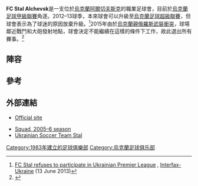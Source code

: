 {{Infobox football club
| clubname = 實達阿爾切夫斯克足球會
| image = <!-- 檔案不存在 [[Image:Stal_Alchevsk_LogoNew.png|Club crest]] ，可從英文維基百科取得 -->
| fullname = FC Stal Alchevsk
| founded = {{start date and age|df=yes|1983}}
| ground = [[實達體育場|實達體育場]]
| capacity = 9,200
| chairman = {{Flagicon|Ukraine}} [[Volodymyr_Polubatko|Volodymyr Polubatko]]
| mgrtitle = Head Coach
| manager = {{Flagicon|Ukraine}} [[Anatoliy_Volobuyev|Anatoliy Volobuyev]]
| league = [[烏克蘭足球甲級聯賽|烏克蘭足球甲級聯賽]]
| season = 2013-14
| position = 3
| pattern_la1=|pattern_b1=|pattern_ra1=|
| leftarm1=ff0000|body1=ff0000|rightarm1=ff0000|shorts1=ff0000|socks1=ff0000|
| pattern_la2=|pattern_b2=_redshoulders|pattern_ra2=|
| leftarm2=ffffff|body2=ffffff|rightarm2=ffffff|shorts2=ffffff|socks2=ffffff|
}}

'''FC Stal Alchevsk'''是一支位於[[烏克蘭|烏克蘭]][[阿爾切夫斯克|阿爾切夫斯克]]的職業足球會，目前於[[烏克蘭足球甲級聯賽|烏克蘭足球甲級聯賽]]角逐。2012–13球季，本來球會可以升級至[[烏克蘭足球超級聯賽|烏克蘭足球超級聯賽]]，但球會表示為了球迷的原因放棄升級。<ref>[http://www.interfax.co.uk/ukraine-news/fc-stal-refuses-to-participate-in-ukrainian-premier-league/ FC Stal refuses to participate in Ukrainian Premier League] {{Wayback|url=http://www.interfax.co.uk/ukraine-news/fc-stal-refuses-to-participate-in-ukrainian-premier-league/ |date=20200528232903 }}, [[Interfax-Ukraine|Interfax-Ukraine]] (13 June 2013)</ref>2015年由於[[乌克兰亲俄罗斯武装冲突_(2014年－2015年)|烏克蘭親俄羅斯武裝衝突]]，球場鄰近戰鬥和大砲發射地點，球會決定不能繼續在這樣的條件下工作，故此退出所有賽事。<ref>{{Cite web |url=http://futbolgrad.com/stal-alchevsk-withdrawal-puts-future-ukrainian-football-doubt/ |title=存档副本 |access-date=2015-07-28 |archive-date=2020-08-11 |archive-url=https://web.archive.org/web/20200811191348/http://www.futbolgrad.com/stal-alchevsk-withdrawal-puts-future-ukrainian-football-doubt/ |dead-url=no }}</ref>

== 陣容 ==
{{updated|2014年7月29日}}
{{Fs start}}
{{Fs player|no= 1|nat=Ukraine|name=[[Ivan_Pitsan|Ivan Pitsan]]|pos=GK}}
{{Fs player|no= 2|nat=Ukraine|name=[[Vitaliy_Yermakov|Vitaliy Yermakov]]|pos=DF}}
{{Fs player|no= 4|nat=Ukraine|name=[[Oleksandr_Lohinov|Oleksandr Lohinov]]|pos=DF}}
{{Fs player|no= 5|nat=Ukraine|name=[[Maksym_Kovalyov|Maksym Kovalyov]]|pos=DF}}
{{Fs player|no= 8|nat=Ukraine|name=[[Dmytro_Zhdanov|Dmytro Zhdanov]]|pos=MF}}
{{Fs player|no= 9|nat=Ukraine|name=[[Andriy_Skarlosh|Andriy Skarlosh]]|pos=MF}}
{{Fs player|no=10|nat=Ukraine|name=[[Ihor_Hordya|Ihor Hordya]]|pos=MF}}
{{Fs player|no=11|nat=Ukraine|name=[[Roman_Loktionov|Roman Loktionov]]|pos=FW}}
{{Fs player|no=14|nat=Ukraine|name=[[Dmytro_Nazarenko|Dmytro Nazarenko]]|pos=DF}}
{{Fs mid}}
{{Fs player|no=17|nat=Ukraine|name=[[Mykyta_Polyulyakh|Mykyta Polyulyakh]]|pos=MF|other=由[[頓涅茨克冶金工人足球俱樂部|頓涅茨克冶金工人]]外借}}
{{Fs player|no=19|nat=Ukraine|name=[[Anatoliy_Masalov|Anatoliy Masalov]]|pos=MF}}
{{Fs player|no=20|nat=Ukraine|name=[[Ruslan_Mamutov|Ruslan Mamutov]]|pos=MF|other=由[[頓涅茨克冶金工人足球俱樂部|頓涅茨克冶金工人]]外借}}
{{Fs player|no=21|nat=Ukraine|name=[[Maksym_Maksymenko|Maksym Maksymenko]]|pos=DF}}
{{Fs player|no=24|nat=Cameroon|name=[[Colince_Ngaha_Poungoue|Colince Ngaha]]|pos=FW|other=[[Captain_(association_football)|captain]]}}
{{Fs player|no=25|nat=Ukraine|name=[[Vitaliy_Tymofiyenko|Vitaliy Tymofiyenko]]|pos=DF|other=由[[頓涅茨克冶金工人足球俱樂部|頓涅茨克冶金工人]]外借}}
{{Fs player|no=31|nat=Ukraine|name=[[Hennadiy_Hanyev|Hennadiy Hanyev]]|pos=GK}}
{{Fs player|no=32|nat=Ukraine|name=[[Yuriy_Batiushyn|Yuriy Batiushyn]]|pos=MF}}
{{Fs player|no=33|nat=Ukraine|name=[[Andriy_Komarytskyi|Andriy Komarytskyi]]|pos=GK}}
{{Fs end}}

==參考==
{{reflist}}

==外部連結==
{{commons category|FC Stal Alchevsk}}
*{{ru icon}} [http://www.fcstal.lg.ua/ Official site]{{Wayback|url=http://www.fcstal.lg.ua/ |date=20130129091319 }}
*[http://www.eufo.de/football/ukr/2005/stalevsk.htm Squad, 2005–6 season] {{Wayback|url=http://www.eufo.de/football/ukr/2005/stalevsk.htm |date=20070903223719 }}
*[https://web.archive.org/web/20051229032512/http://ukrainiansoccer.net/upl/onevsall.asp?champID=15&Team=Stal Ukrainian Soccer Team Stal]

{{烏克蘭超級足球聯賽}}
[[Category:1983年建立的足球俱樂部|Category:1983年建立的足球俱樂部]]
[[Category:烏克蘭足球俱乐部|Category:烏克蘭足球俱乐部]]